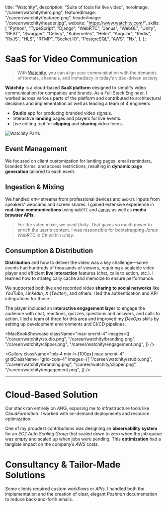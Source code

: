   title: "Watchity",
  description: "Suite of tools for live video",
  heroImage: "/career/watchity/hero.png",
  featuredImage: "/career/watchity/featured.png",
  headerImage: "/career/watchity/header.jpg",
  website: "<https://www.watchity.com/>",
  skills: [
    "Python",
    "TypeScript",
    "Django",
    "WebRTC",
    "Janus",
    "WebGL",
    "Unity",
    "REST",
    "Swagger",
    "Celery",
    "Kubernetes",
    "Helm",
    "Angular",
    "Redis",
    "RxJS",
    "HLS",
    "RTMP",
    "Socket.IO",
    "PostgreSQL",
    "AWS",
    "Nx",
  ],
};

# SaaS for Video Communication

> With [Watchity](https://www.watchity.com/), you can align your communication
> with the demands of formats, channels, and immediacy in today’s video-driven
> society.

**Watchity** is a cloud-based **SaaS platform** designed to simplify video
communication for companies and brands. As a <Hi>Full Stack Engineer</Hi>, I worked
across various parts of the platform and contributed to architectural decisions
and implementation as well as leading a team of 4 engineers.

- **Studio** app for producing branded video signals.
- Interactive **landing** pages and players for live events.
- Live editing tool for **clipping** and **sharing** video feeds.

![Watchity Parts](/career/watchity/parts.png)

## Event Management

We focused on client customization for landing pages, email reminders, branded
forms, and access restrictions, resulting in **dynamic page generation**
tailored to each event.

## Ingestion & Mixing

We handled `RTMP` streams from professional devices and `WebRTC` inputs from
speakers' webcams and screen shares. I gained extensive experience in
**real-time communications** using `WebRTC` and
[Janus](https://janus.conf.meetecho.com/) as well as **media browser APIs**.

> For the video mixer, we used _Unity_. That gaves so much power to enrich the
> user's content. I was responsible for bootstrapping _Janus WebRTC_ in _C#_
> within _Unity_.

## Consumption & Distribution

**Distribution** and how to deliver the video was a key challenge—some events
had hundreds of thousands of viewers, requiring a scalable video player and
efficient **live interaction** features (chat, calls to action, etc.). I learned
how to strategically cache and memoize to ensure performance.

We supported both live and recorded video **sharing to social networks** like
_YouTube_, _LinkedIn_, _X_ (_Twitter_), and others. I led the authentication and
API integrations for those.

The player included an **interactive engagement layer** to engage the audience
with chat, reactions, quizzes, questions and answers, and calls to action. I led
a team of three for this area and improved my _DevOps_ skills by setting up
development environments and CI/CD pipelines.

<MacBookShowcase
  className="max-sm:mt-4"
  images={[
    "/career/watchity/studio.png",
    "/career/watchity/branding.png",
    "/career/watchity/clipper.png",
    "/career/watchity/engagement.png",
  ]}
/>

<Gallery
  className="mb-4 min-h-[100px] max-sm:mt-4"
  gridClassName="grid-cols-4"
  images={[
    "/career/watchity/studio.png",
    "/career/watchity/branding.png",
    "/career/watchity/clipper.png",
    "/career/watchity/engagement.png",
  ]}
/>

---

# Cloud-Based Solution

Our stack ran entirely on _AWS_, exposing me to infrastructure tools like
_CloudFormation_. I worked with on-demand deployments and resource optimization.

One of my proudest contributions was designing an **observability system** for
an _EC2 Auto Scaling Group_ that scaled down to zero when the job queue was
empty and scaled up when jobs were pending. This **optimization** had a tangible
impact on the company’s _AWS_ costs.

# Consultancy & Tailor-Made Solutions

Some clients required custom workflows or _APIs_. I handled both the
implementation and the creation of clear, elegant _Postman_ documentation to
reduce back-and-forth emails.

